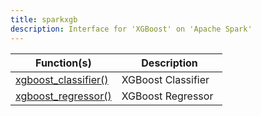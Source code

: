 ```yaml
---
title: sparkxgb
description: Interface for 'XGBoost' on 'Apache Spark'
---
```

Function(s) | Description
|---|---|
|[xgboost_classifier()](/packages/sparkxgb/latest/reference/xgboost_classifier.html)|XGBoost Classifier|
|[xgboost_regressor()](/packages/sparkxgb/latest/reference/xgboost_regressor.html)|XGBoost Regressor|

